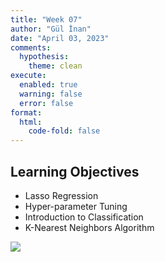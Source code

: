 ```yaml
---
title: "Week 07"
author: "Gül İnan"
date: "April 03, 2023"
comments:
  hypothesis: 
    theme: clean
execute: 
  enabled: true
  warning: false
  error: false
format: 
  html:
    code-fold: false
---
```


## Learning Objectives

-  Lasso Regression
-  Hyper-parameter Tuning
-  Introduction to Classification
-  K-Nearest Neighbors Algorithm

![](/images/knn.png)
